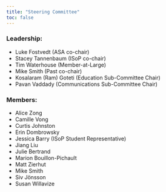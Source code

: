 ```yaml
---
title: "Steering Committee"
toc: false
---
```


### Leadership:

-   Luke Fostvedt (ASA co-chair)
-   Stacey Tannenbaum (ISoP co-chair)
-   Tim Waterhouse (Member-at-Large)
-   Mike Smith (Past co-chair)
-   Kosalaram (Ram) Goteti (Education Sub-Committee Chair)
-   Pavan Vaddady (Communications Sub-Committee Chair)

### Members:

-   Alice Zong
-   Camille Vong
-   Curtis Johnston
-   Erin Dombrowsky
-   Jessica Barry (ISoP Student Representative)
-   Jiang Liu
-   Julie Bertrand
-   Marion Bouillon-Pichault
-   Matt Zierhut
-   Mike Smith
-   Siv Jönsson
-   Susan Willavize
